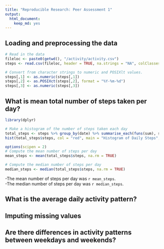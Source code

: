 ```yaml
---
title: "Reproducible Research: Peer Assessment 1"
output: 
  html_document:
    keep_md: yes
---
```



## Loading and preprocessing the data

```r
# Read in the data
fileloc <- paste0(getwd(), "/activity/activity.csv")
steps <- read.csv(fileloc, header = TRUE, na.strings = "NA", colClasses = "character")

# Convert from character strings to numeric and POSIXlt values.
steps[,1] <- as.numeric(steps[,1])
steps[,2] <- as.POSIXct(steps[,2], format = "%Y-%m-%d")
steps[,3] <- as.numeric(steps[,3])
```


## What is mean total number of steps taken per day?
```r
library(dplyr)

# Make a histogram of the number of steps taken each day
total_steps <- steps %>% group_by(date) %>% summarise_each(funs(sum), steps)
hist(total_steps$steps, col = "red", main = "Histogram of Daily Steps", xlab = "Daily Steps", ylim = c(0,30))
```

```r
options(scipen = 2)
# Compute the mean number of steps per day
mean_steps <- mean(total_steps$steps, na.rm = TRUE)

# Compute the median number of steps per day
median_steps <- median(total_steps$steps, na.rm = TRUE)
```
-The mean number of steps per day was `r mean_steps`.  
-The median number of steps per day was `r median_steps`.

## What is the average daily activity pattern?



## Imputing missing values



## Are there differences in activity patterns between weekdays and weekends?

